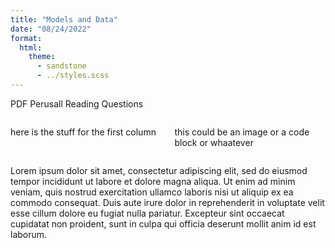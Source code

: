 ```yaml
---
title: "Models and Data"
date: "08/24/2022"
format:
  html:
    theme: 
      - sandstone
      - ../styles.scss
---
```


[PDF]{.btn .btn-primary} [Perusall]{.btn .btn-primary} [Reading Questions]{.btn .btn-success}

::::columns

:::{.column width=50%}
here is the stuff for the first column
:::

:::{.column width=50%}
this could be an image or a code block or whaatever
:::

::::

Lorem ipsum dolor sit amet, consectetur adipiscing elit, sed do eiusmod tempor incididunt ut labore et dolore magna aliqua. Ut enim ad minim veniam, quis nostrud exercitation ullamco laboris nisi ut aliquip ex ea commodo consequat. Duis aute irure dolor in reprehenderit in voluptate velit esse cillum dolore eu fugiat nulla pariatur. Excepteur sint occaecat cupidatat non proident, sunt in culpa qui officia deserunt mollit anim id est laborum.


<!-- ## Reading Questions -->

<!-- 1. -->
<!-- 2. -->
<!-- 3. -->
